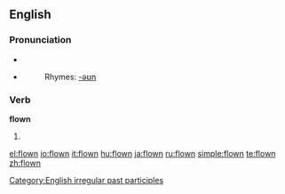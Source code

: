 ==English==

===Pronunciation===
*{{IPA|/'flɔʊn/}}
*{{audio|en-us-flown.ogg|Audio (US)}}
*:Rhymes: [[Rhymes:English:-əʊn|-əʊn]]

===Verb===
'''flown'''
# {{past participle of|[[fly]]}}

[[Category:English irregular past participles]]

[[el:flown]]
[[io:flown]]
[[it:flown]]
[[hu:flown]]
[[ja:flown]]
[[ru:flown]]
[[simple:flown]]
[[te:flown]]
[[zh:flown]]